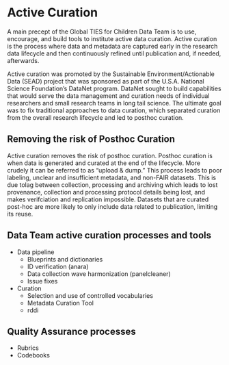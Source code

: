 # Active Curation

A main precept of the Global TIES for Children Data Team is to use, encourage, and build tools to institute active data curation. Active curation is the process where data and metadata are captured early in the research data lifecycle and then continuously refined until publication and, if needed, afterwards. 

Active curation was promoted by the Sustainable Environment/Actionable Data (SEAD) project that was sponsored as part of the U.S.A. National Science Foundation's DataNet program. DataNet sought to build capabilities that would serve the data management and curation needs of individual researchers and small research teams in long tail science. The ultimate goal was to fix traditional approaches to data curation, which separated curation from the overall research lifecycle and led to posthoc curation.

## Removing the risk of Posthoc Curation

Active curation removes the risk of posthoc curation. Posthoc curation is when data is generated and curated at the end of the lifecycle. More crudely it can be referred to as "upload & dump." This process leads to poor labeling, unclear and insufficient metadata, and non-FAIR datasets. This is due tolag between collection, processing and archiving which leads to lost provenance, collection and processing protocol details being lost, and makes verifciation and replication impossible. Datasets that are curated post-hoc are more likely to only include data related to publication, limiting its reuse. 

## Data Team active curation processes and tools

- Data pipeline
  - Blueprints and dictionaries
  - ID verification (anara)
  - Data collection wave harmonization (panelcleaner) 
  - Issue fixes 
- Curation 
  - Selection and use of controlled vocabularies
  - Metadata Curation Tool
  - rddi

## Quality Assurance processes

- Rubrics
- Codebooks